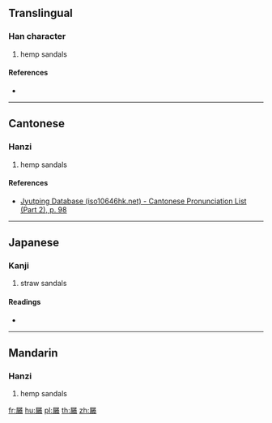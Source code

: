 {{character info/new}}
==Translingual==

===Han character===
{{Han char|rn=44|rad=尸|as=16|sn=19|four=|canj=SVMB|ids=⿸尸⿰爿喬}}

# hemp sandals

====References====
* {{Han ref|kx=0304.040|dkj=07815|dj=0602.130|hdz=20982.070|uh=5C6B|ud=23659}}

----

==Cantonese==

===Hanzi===
{{yue-hanzi|jyut=[[goek3]]|y=geuk3}}

# hemp sandals

====References====
* [http://www.iso10646hk.net/jp/document/download.jsp Jyutping Database (iso10646hk.net) - Cantonese Pronunciation List (Part 2), p. 98]

----

==Japanese==

===Kanji===
{{ja-kanji|grade=|rs=尸16}}

# straw sandals

====Readings====
* {{ja-readings|on=[[きゃく]] (kyaku)|kun=}}

----

==Mandarin==

===Hanzi===
{{cmn-hanzi|pin=[[jué]] ([[jue2]])|wg=chüeh<sup>2</sup>}}

# hemp sandals

[[fr:屫]]
[[hu:屫]]
[[pl:屫]]
[[th:屫]]
[[zh:屫]]